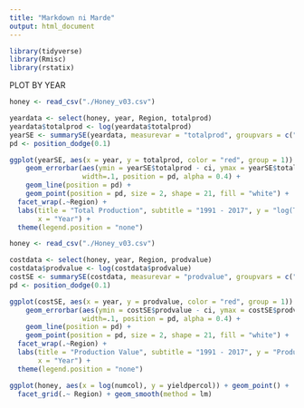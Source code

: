 ```yaml
---
title: "Markdown ni Marde"
output: html_document
---
```


```r
library(tidyverse)
library(Rmisc)
library(rstatix)
```

PLOT BY YEAR
```r
honey <- read_csv("./Honey_v03.csv")

yeardata <- select(honey, year, Region, totalprod)
yeardata$totalprod <- log(yeardata$totalprod)
yearSE <- summarySE(yeardata, measurevar = "totalprod", groupvars = c("Region", "year"))
pd <- position_dodge(0.1)

ggplot(yearSE, aes(x = year, y = totalprod, color = "red", group = 1)) + 
    geom_errorbar(aes(ymin = yearSE$totalprod - ci, ymax = yearSE$totalprod + ci), 
                  width=.1, position = pd, alpha = 0.4) +
    geom_line(position = pd) +
    geom_point(position = pd, size = 2, shape = 21, fill = "white") +
  facet_wrap(.~Region) + 
  labs(title = "Total Production", subtitle = "1991 - 2017", y = "log(Total Production)",
       x = "Year") +
  theme(legend.position = "none")
```

```r
honey <- read_csv("./Honey_v03.csv")

costdata <- select(honey, year, Region, prodvalue)
costdata$prodvalue <- log(costdata$prodvalue)
costSE <- summarySE(costdata, measurevar = "prodvalue", groupvars = c("Region", "year"))
pd <- position_dodge(0.1)

ggplot(costSE, aes(x = year, y = prodvalue, color = "red", group = 1)) + 
    geom_errorbar(aes(ymin = costSE$prodvalue - ci, ymax = costSE$prodvalue + ci), 
                  width=.1, position = pd, alpha = 0.4) +
    geom_line(position = pd) +
    geom_point(position = pd, size = 2, shape = 21, fill = "white") +
  facet_wrap(.~Region) + 
  labs(title = "Production Value", subtitle = "1991 - 2017", y = "Production Value",
       x = "Year") +
  theme(legend.position = "none")
```

```r
ggplot(honey, aes(x = log(numcol), y = yieldpercol)) + geom_point() + 
  facet_grid(.~ Region) + geom_smooth(method = lm)
```